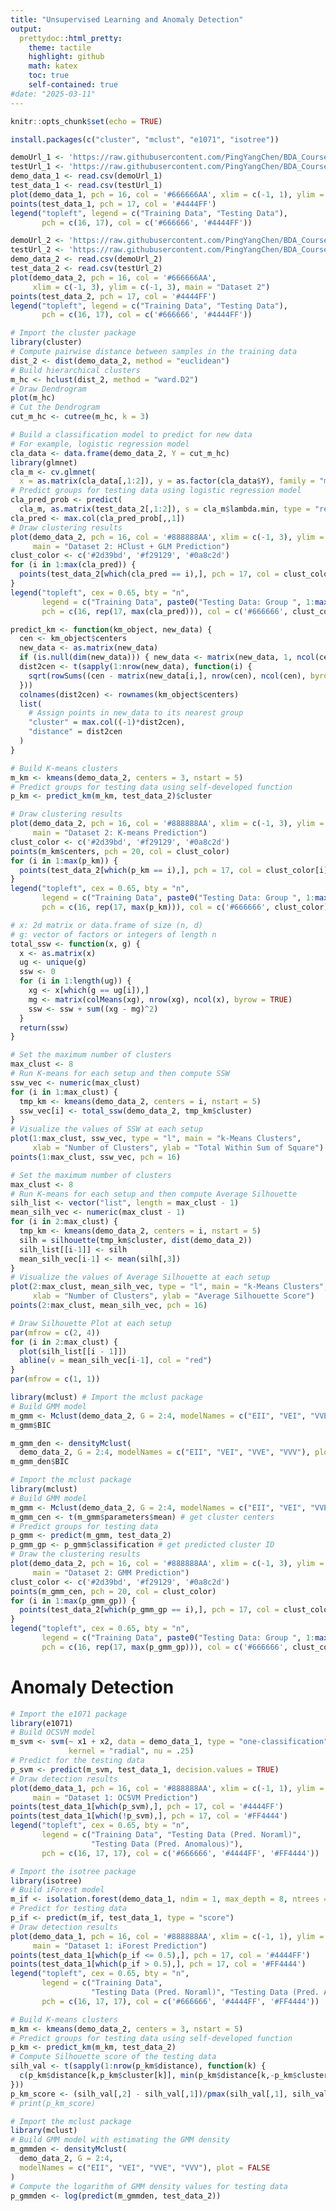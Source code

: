 ```yaml
---
title: "Unsupervised Learning and Anomaly Detection"
output:
  prettydoc::html_pretty:
    theme: tactile 
    highlight: github
    math: katex
    toc: true
    self-contained: true
#date: "2025-03-11"
---
```


```r
knitr::opts_chunk$set(echo = TRUE)
```


```r
install.packages(c("cluster", "mclust", "e1071", "isotree"))
```


```r
demoUrl_1 <- 'https://raw.githubusercontent.com/PingYangChen/BDA_Course_R_Code/refs/heads/main/sample_data/unsup_data/demo_data_1.csv'
testUrl_1 <- 'https://raw.githubusercontent.com/PingYangChen/BDA_Course_R_Code/refs/heads/main/sample_data/unsup_data/test_data_1.csv'
demo_data_1 <- read.csv(demoUrl_1)
test_data_1 <- read.csv(testUrl_1)
plot(demo_data_1, pch = 16, col = '#666666AA', xlim = c(-1, 1), ylim = c(-1, 1), main = "Dataset 1")
points(test_data_1, pch = 17, col = '#4444FF')
legend("topleft", legend = c("Training Data", "Testing Data"), 
       pch = c(16, 17), col = c('#666666', '#4444FF'))

demoUrl_2 <- 'https://raw.githubusercontent.com/PingYangChen/BDA_Course_R_Code/refs/heads/main/sample_data/unsup_data/demo_data_2.csv'
testUrl_2 <- 'https://raw.githubusercontent.com/PingYangChen/BDA_Course_R_Code/refs/heads/main/sample_data/unsup_data/test_data_2.csv'
demo_data_2 <- read.csv(demoUrl_2)
test_data_2 <- read.csv(testUrl_2)
plot(demo_data_2, pch = 16, col = '#666666AA', 
     xlim = c(-1, 3), ylim = c(-1, 3), main = "Dataset 2")
points(test_data_2, pch = 17, col = '#4444FF')
legend("topleft", legend = c("Training Data", "Testing Data"), 
       pch = c(16, 17), col = c('#666666', '#4444FF'))

```


```r
# Import the cluster package
library(cluster)
# Compute pairwise distance between samples in the training data
dist_2 <- dist(demo_data_2, method = "euclidean")
# Build hierarchical clusters
m_hc <- hclust(dist_2, method = "ward.D2")
# Draw Dendrogram
plot(m_hc)
# Cut the Dendrogram
cut_m_hc <- cutree(m_hc, k = 3)

```


```r
# Build a classification model to predict for new data
# For example, logistic regression model
cla_data <- data.frame(demo_data_2, Y = cut_m_hc)
library(glmnet)
cla_m <- cv.glmnet(
  x = as.matrix(cla_data[,1:2]), y = as.factor(cla_data$Y), family = "multinomial")
# Predict groups for testing data using logistic regression model
cla_pred_prob <- predict(
  cla_m, as.matrix(test_data_2[,1:2]), s = cla_m$lambda.min, type = "response")
cla_pred <- max.col(cla_pred_prob[,,1])
# Draw clustering results
plot(demo_data_2, pch = 16, col = '#888888AA', xlim = c(-1, 3), ylim = c(-1, 3), 
     main = "Dataset 2: HClust + GLM Prediction")
clust_color <- c('#2d39bd', '#f29129', '#0a8c2d')
for (i in 1:max(cla_pred)) {
  points(test_data_2[which(cla_pred == i),], pch = 17, col = clust_color[i])
}
legend("topleft", cex = 0.65, bty = "n",
       legend = c("Training Data", paste0("Testing Data: Group ", 1:max(cla_pred))), 
       pch = c(16, rep(17, max(cla_pred))), col = c('#666666', clust_color))

```




```r
predict_km <- function(km_object, new_data) {
  cen <- km_object$centers
  new_data <- as.matrix(new_data)
  if (is.null(dim(new_data))) { new_data <- matrix(new_data, 1, ncol(cen)) }
  dist2cen <- t(sapply(1:nrow(new_data), function(i) {
    sqrt(rowSums((cen - matrix(new_data[i,], nrow(cen), ncol(cen), byrow = TRUE))^2))
  }))
  colnames(dist2cen) <- rownames(km_object$centers)
  list(
    # Assign points in new_data to its nearest group
    "cluster" = max.col((-1)*dist2cen), 
    "distance" = dist2cen
  )
}

```



```r
# Build K-means clusters
m_km <- kmeans(demo_data_2, centers = 3, nstart = 5)
# Predict groups for testing data using self-developed function
p_km <- predict_km(m_km, test_data_2)$cluster

# Draw clustering results
plot(demo_data_2, pch = 16, col = '#888888AA', xlim = c(-1, 3), ylim = c(-1, 3), 
     main = "Dataset 2: K-means Prediction")
clust_color <- c('#2d39bd', '#f29129', '#0a8c2d')
points(m_km$centers, pch = 20, col = clust_color)
for (i in 1:max(p_km)) {
  points(test_data_2[which(p_km == i),], pch = 17, col = clust_color[i])
}
legend("topleft", cex = 0.65, bty = "n",
       legend = c("Training Data", paste0("Testing Data: Group ", 1:max(p_km))), 
       pch = c(16, rep(17, max(p_km))), col = c('#666666', clust_color))

```

```r
# x: 2d matrix or data.frame of size (n, d)
# g: vector of factors or integers of length n
total_ssw <- function(x, g) {
  x <- as.matrix(x)
  ug <- unique(g)
  ssw <- 0
  for (i in 1:length(ug)) {
    xg <- x[which(g == ug[i]),]
    mg <- matrix(colMeans(xg), nrow(xg), ncol(x), byrow = TRUE)
    ssw <- ssw + sum((xg - mg)^2)
  }
  return(ssw)
}

```
```r
# Set the maximum number of clusters
max_clust <- 8
# Run K-means for each setup and then compute SSW
ssw_vec <- numeric(max_clust)
for (i in 1:max_clust) {
  tmp_km <- kmeans(demo_data_2, centers = i, nstart = 5)
  ssw_vec[i] <- total_ssw(demo_data_2, tmp_km$cluster)
}
# Visualize the values of SSW at each setup
plot(1:max_clust, ssw_vec, type = "l", main = "k-Means Clusters", 
     xlab = "Number of Clusters", ylab = "Total Within Sum of Square")
points(1:max_clust, ssw_vec, pch = 16)

```
```r
# Set the maximum number of clusters
max_clust <- 8
# Run K-means for each setup and then compute Average Silhouette
silh_list <- vector("list", length = max_clust - 1)
mean_silh_vec <- numeric(max_clust - 1)
for (i in 2:max_clust) {
  tmp_km <- kmeans(demo_data_2, centers = i, nstart = 5)
  silh = silhouette(tmp_km$cluster, dist(demo_data_2)) 
  silh_list[[i-1]] <- silh
  mean_silh_vec[i-1] <- mean(silh[,3])
}
# Visualize the values of Average Silhouette at each setup
plot(2:max_clust, mean_silh_vec, type = "l", main = "k-Means Clusters", 
     xlab = "Number of Clusters", ylab = "Average Silhouette Score")
points(2:max_clust, mean_silh_vec, pch = 16)

```
```r
# Draw Silhouette Plot at each setup
par(mfrow = c(2, 4))
for (i in 2:max_clust) {
  plot(silh_list[[i - 1]])
  abline(v = mean_silh_vec[i-1], col = "red")
}
par(mfrow = c(1, 1))

```
```r
library(mclust) # Import the mclust package
# Build GMM model
m_gmm <- Mclust(demo_data_2, G = 2:4, modelNames = c("EII", "VEI", "VVE", "VVV"))
m_gmm$BIC

```
```r
m_gmm_den <- densityMclust(
  demo_data_2, G = 2:4, modelNames = c("EII", "VEI", "VVE", "VVV"), plot = FALSE)
m_gmm_den$BIC

```
```r
# Import the mclust package
library(mclust)
# Build GMM model
m_gmm <- Mclust(demo_data_2, G = 2:4, modelNames = c("EII", "VEI", "VVE", "VVV"))
m_gmm_cen <- t(m_gmm$parameters$mean) # get cluster centers
# Predict groups for testing data
p_gmm <- predict(m_gmm, test_data_2)
p_gmm_gp <- p_gmm$classification # get predicted cluster ID
# Draw the clustering results
plot(demo_data_2, pch = 16, col = '#888888AA', xlim = c(-1, 3), ylim = c(-1, 3), 
     main = "Dataset 2: GMM Prediction")
clust_color <- c('#2d39bd', '#f29129', '#0a8c2d')
points(m_gmm_cen, pch = 20, col = clust_color)
for (i in 1:max(p_gmm_gp)) {
  points(test_data_2[which(p_gmm_gp == i),], pch = 17, col = clust_color[i])
}
legend("topleft", cex = 0.65, bty = "n",
       legend = c("Training Data", paste0("Testing Data: Group ", 1:max(p_gmm_gp))), 
       pch = c(16, rep(17, max(p_gmm_gp))), col = c('#666666', clust_color))

```


# Anomaly Detection
```r
# Import the e1071 package
library(e1071)
# Build OCSVM model
m_svm <- svm(~ x1 + x2, data = demo_data_1, type = "one-classification", 
             kernel = "radial", nu = .25)
# Predict for the testing data
p_svm <- predict(m_svm, test_data_1, decision.values = TRUE)
# Draw detection results
plot(demo_data_1, pch = 16, col = '#888888AA', xlim = c(-1, 1), ylim = c(-1, 1), 
     main = "Dataset 1: OCSVM Prediction")
points(test_data_1[which(p_svm),], pch = 17, col = '#4444FF')
points(test_data_1[which(!p_svm),], pch = 17, col = '#FF4444')
legend("topleft", cex = 0.65, bty = "n",
       legend = c("Training Data", "Testing Data (Pred. Noraml)", 
                  "Testing Data (Pred. Anomalous)"), 
       pch = c(16, 17, 17), col = c('#666666', '#4444FF', '#FF4444'))

```

```r
# Import the isotree package
library(isotree)
# Build iForest model
m_if <- isolation.forest(demo_data_1, ndim = 1, max_depth = 8, ntrees = 100) #sample_size = 256
# Predict for testing data
p_if <- predict(m_if, test_data_1, type = "score")
# Draw detection results
plot(demo_data_1, pch = 16, col = '#888888AA', xlim = c(-1, 1), ylim = c(-1, 1), 
     main = "Dataset 1: iForest Prediction")
points(test_data_1[which(p_if <= 0.5),], pch = 17, col = '#4444FF')
points(test_data_1[which(p_if > 0.5),], pch = 17, col = '#FF4444')
legend("topleft", cex = 0.65, bty = "n",
       legend = c("Training Data", 
                  "Testing Data (Pred. Noraml)", "Testing Data (Pred. Anomalous)"), 
       pch = c(16, 17, 17), col = c('#666666', '#4444FF', '#FF4444'))

```

```r
# Build K-means clusters
m_km <- kmeans(demo_data_2, centers = 3, nstart = 5)
# Predict groups for testing data using self-developed function
p_km <- predict_km(m_km, test_data_2)
# Compute Silhouette score of the testing data
silh_val <- t(sapply(1:nrow(p_km$distance), function(k) {
  c(p_km$distance[k,p_km$cluster[k]], min(p_km$distance[k,-p_km$cluster[k]]))
}))
p_km_score <- (silh_val[,2] - silh_val[,1])/pmax(silh_val[,1], silh_val[,2])
# print(p_km_score)

```

```r
# Import the mclust package
library(mclust)
# Build GMM model with estimating the GMM density
m_gmmden <- densityMclust(
  demo_data_2, G = 2:4, 
  modelNames = c("EII", "VEI", "VVE", "VVV"), plot = FALSE
)
# Compute the logarithm of GMM density values for testing data
p_gmmden <- log(predict(m_gmmden, test_data_2))

```

```r

```

```r

```

```r

```
